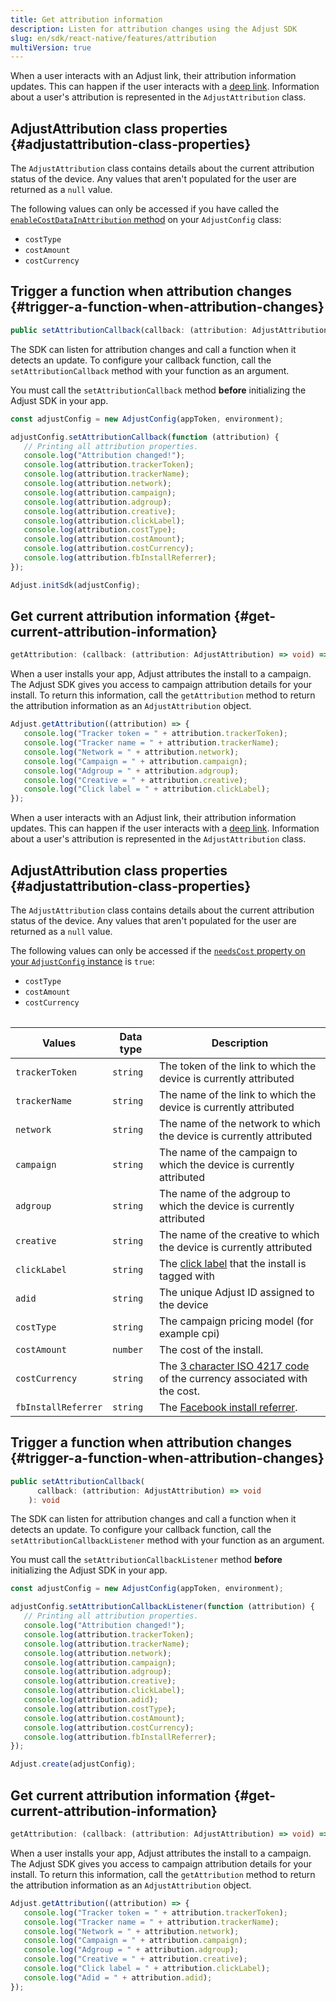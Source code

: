 ```yaml
---
title: Get attribution information
description: Listen for attribution changes using the Adjust SDK
slug: en/sdk/react-native/features/attribution
multiVersion: true
---
```


<SdkVersion version="v5">

When a user interacts with an Adjust link, their attribution information updates. This can happen if the user interacts with a [deep link](https://help.adjust.com/en/article/deep-links). Information about a user's attribution is represented in the `AdjustAttribution` class.

## AdjustAttribution class properties {#adjustattribution-class-properties}

The `AdjustAttribution` class contains details about the current attribution status of the device. Any values that aren't populated for the user are returned as a `null` value.

<Callout type="note">

The following values can only be accessed if you have called the [`enableCostDataInAttribution` method](/en/sdk/react-native/configuration#enable-cost-data-sending) on your `AdjustConfig` class:

-  `costType`
-  `costAmount`
-  `costCurrency`

</Callout>

## Trigger a function when attribution changes {#trigger-a-function-when-attribution-changes}

<CodeBlock title="Property declaration">

```ts
public setAttributionCallback(callback: (attribution: AdjustAttribution) => void): void
```

</CodeBlock>

The SDK can listen for attribution changes and call a function when it detects an update. To configure your callback function, call the `setAttributionCallback` method with your function as an argument.

<Callout type="important">

You must call the `setAttributionCallback` method **before** initializing the Adjust SDK in your app.

</Callout>

<CodeBlock highlight="{range: 3-18}">

```jsx
const adjustConfig = new AdjustConfig(appToken, environment);

adjustConfig.setAttributionCallback(function (attribution) {
   // Printing all attribution properties.
   console.log("Attribution changed!");
   console.log(attribution.trackerToken);
   console.log(attribution.trackerName);
   console.log(attribution.network);
   console.log(attribution.campaign);
   console.log(attribution.adgroup);
   console.log(attribution.creative);
   console.log(attribution.clickLabel);
   console.log(attribution.costType);
   console.log(attribution.costAmount);
   console.log(attribution.costCurrency);
   console.log(attribution.fbInstallReferrer);
});

Adjust.initSdk(adjustConfig);
```

</CodeBlock>

## Get current attribution information {#get-current-attribution-information}

<CodeBlock title="Method signature">

```ts
getAttribution: (callback: (attribution: AdjustAttribution) => void) => void
```

</CodeBlock>

When a user installs your app, Adjust attributes the install to a campaign. The Adjust SDK gives you access to campaign attribution details for your install. To return this information, call the `getAttribution` method to return the attribution information as an `AdjustAttribution` object.

```jsx
Adjust.getAttribution((attribution) => {
   console.log("Tracker token = " + attribution.trackerToken);
   console.log("Tracker name = " + attribution.trackerName);
   console.log("Network = " + attribution.network);
   console.log("Campaign = " + attribution.campaign);
   console.log("Adgroup = " + attribution.adgroup);
   console.log("Creative = " + attribution.creative);
   console.log("Click label = " + attribution.clickLabel);
});
```

</SdkVersion>

<SdkVersion version="v4">

When a user interacts with an Adjust link, their attribution information updates. This can happen if the user interacts with a [deep link](https://help.adjust.com/en/article/deep-links). Information about a user's attribution is represented in the `AdjustAttribution` class.

## AdjustAttribution class properties {#adjustattribution-class-properties}

The `AdjustAttribution` class contains details about the current attribution status of the device. Any values that aren't populated for the user are returned as a `null` value.

<Callout type="note">

The following values can only be accessed if the [`needsCost` property on your `AdjustConfig` instance](/en/sdk/react-native/configuration#enable-cost-data-sending) is `true`:

-  `costType`
-  `costAmount`
-  `costCurrency`

</Callout>

<Table>

| Values              | Data type | Description                                                                                                    |
| ------------------- | --------- | -------------------------------------------------------------------------------------------------------------- |
| `trackerToken`      | `string`  | The token of the link to which the device is currently attributed                                              |
| `trackerName`       | `string`  | The name of the link to which the device is currently attributed                                               |
| `network`           | `string`  | The name of the network to which the device is currently attributed                                            |
| `campaign`          | `string`  | The name of the campaign to which the device is currently attributed                                           |
| `adgroup`           | `string`  | The name of the adgroup to which the device is currently attributed                                            |
| `creative`          | `string`  | The name of the creative to which the device is currently attributed                                           |
| `clickLabel`        | `string`  | The [click label](https://help.adjust.com/en/article/user-rewards) that the install is tagged with             |
| `adid`              | `string`  | The unique Adjust ID assigned to the device                                                                    |
| `costType`          | `string`  | The campaign pricing model (for example cpi)                                                                   |
| `costAmount`        | `number`  | The cost of the install.                                                                                       |
| `costCurrency`      | `string`  | The [3 character ISO 4217 code](https://www.iban.com/currency-codes) of the currency associated with the cost. |
| `fbInstallReferrer` | `string`  | The [Facebook install referrer](https://developers.facebook.com/docs/app-ads/install-referrer/).               |

</Table>

## Trigger a function when attribution changes {#trigger-a-function-when-attribution-changes}

<CodeBlock title="Property declaration">

```ts
public setAttributionCallback(
      callback: (attribution: AdjustAttribution) => void
    ): void
```

</CodeBlock>

The SDK can listen for attribution changes and call a function when it detects an update. To configure your callback function, call the `setAttributionCallbackListener` method with your function as an argument.

<Callout type="important">

You must call the `setAttributionCallbackListener` method **before** initializing the Adjust SDK in your app.

</Callout>

<CodeBlock highlight="{range: 3-18}">

```jsx
const adjustConfig = new AdjustConfig(appToken, environment);

adjustConfig.setAttributionCallbackListener(function (attribution) {
   // Printing all attribution properties.
   console.log("Attribution changed!");
   console.log(attribution.trackerToken);
   console.log(attribution.trackerName);
   console.log(attribution.network);
   console.log(attribution.campaign);
   console.log(attribution.adgroup);
   console.log(attribution.creative);
   console.log(attribution.clickLabel);
   console.log(attribution.adid);
   console.log(attribution.costType);
   console.log(attribution.costAmount);
   console.log(attribution.costCurrency);
   console.log(attribution.fbInstallReferrer);
});

Adjust.create(adjustConfig);
```

</CodeBlock>

## Get current attribution information {#get-current-attribution-information}

<CodeBlock title="Method signature">

```ts
getAttribution: (callback: (attribution: AdjustAttribution) => void) => void
```

</CodeBlock>

When a user installs your app, Adjust attributes the install to a campaign. The Adjust SDK gives you access to campaign attribution details for your install. To return this information, call the `getAttribution` method to return the attribution information as an `AdjustAttribution` object.

```jsx
Adjust.getAttribution((attribution) => {
   console.log("Tracker token = " + attribution.trackerToken);
   console.log("Tracker name = " + attribution.trackerName);
   console.log("Network = " + attribution.network);
   console.log("Campaign = " + attribution.campaign);
   console.log("Adgroup = " + attribution.adgroup);
   console.log("Creative = " + attribution.creative);
   console.log("Click label = " + attribution.clickLabel);
   console.log("Adid = " + attribution.adid);
});
```

</SdkVersion>
